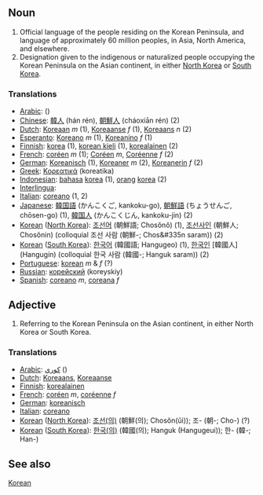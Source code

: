 ==Noun==

# Official language of the people residing on the Korean Peninsula, and language of approximately 60 million peoples, in Asia, North America, and elsewhere.
# Designation given to the indigenous or naturalized people occupying the Korean Peninsula on the Asian continent, in either [[North Korea]] or [[South Korea]].

===Translations===
*[[Arabic]]: [[]] ()
*[[Chinese]]: [[韓人]] (hán rén), [[朝鮮人]] (cháoxiān rén) (2)
*[[Dutch]]: [[Koreaan]] ''m'' (1), [[Koreaanse]] ''f'' (1), [[Koreaans]] ''n'' (2)
*[[Esperanto]]: [[Koreano]] ''m'' (1), [[Koreanino]]  ''f'' (1)
*[[Finnish]]: [[korea]] (1), [[korean kieli]] (1), [[korealainen]] (2)
*[[French]]: [[coréen]] ''m'' (1); [[Coréen]] ''m'', [[Coréenne]]  ''f'' (2)
*[[German]]: [[Koreanisch]] (1), [[Koreaner]] ''m'' (2), [[Koreanerin]] ''f'' (2)
*[[Greek]]: [[Κορεατικά]] (koreatika)
*[[Indonesian]]: [[bahasa]] [[korea]] (1), [[orang]] [[korea]] (2)
*[[Interlingua]]: [[]]
*[[Italian]]: [[coreano]] (1, 2)
*[[Japanese]]: [[韓国語]] (かんこくご, kankoku-go), [[朝鮮語]] (ちょうせんご, chōsen-go) (1), [[韓国人]] (かんこくじん, kankoku-jin) (2)
*[[Korean]] ([[North Korea]]): [[조선어]] (朝鮮語; Chos&#335;n&#335;) (1), [[조선사인]] (朝鮮人; Chos&#335;nin) (colloquial 조선 사람 (朝鮮-; Chos&#335n saram)) (2)
*[[Korean]] ([[South Korea]]): [[한국어]] (韓國語; Hangugeo) (1), [[한국인]] [韓國人] (Hangugin) (colloquial 한국 사람 (韓國-; Hanguk saram)) (2)
*[[Portuguese]]: [[korean]] ''m'' & ''f'' (?)
*[[Russian]]: [[корейский]] (koreyskiy)
*[[Spanish]]: [[coreano]] ''m'', [[coreana]]  ''f''

==Adjective==

# Referring to the Korean Peninsula on the Asian continent, in either North Korea or South Korea.

===Translations===
*[[Arabic]]: [[كوري]] ()
*[[Dutch]]: [[Koreaans]], [[Koreaanse]]
*[[Finnish]]: [[korealainen]]
*[[French]]: [[coréen]] ''m'', [[coréenne]] ''f''
*[[German]]: [[koreanisch]]
*[[Italian]]: [[coreano]]
*[[Korean]] ([[North Korea]]): [[조선]][[의|(의)]] (朝鮮(의); Chos&#335;n(&#365;i)); 조- (朝-; Cho-) (?)
*[[Korean]] ([[South Korea]]): [[한국]][[의|(의)]] (韓國(의); Hanguk (Hangugeui)); 한- (韓-; Han-)

==See also==

[[w:Korean|Korean]]